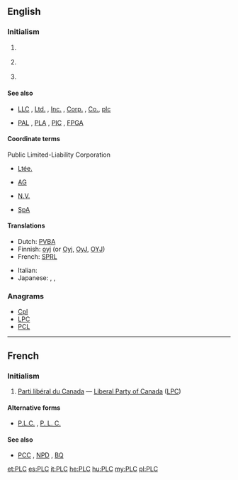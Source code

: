 ==English==
{{wikipedia}}
===Initialism===
{{en-initialism}}

# {{business}} {{initialism of|[[public]] [[limited]]-[[liability]] [[company]]/[[corporation]]}}
# {{communications}} {{initialism of|power line communication}}
# {{electronics}} {{initialism of|programmable logic controller}}

====See also====
* {{sense|business}} [[LLC]] , [[Ltd.]] , [[Inc.]] , [[Corp.]] , [[Co.]], [[plc]]
* {{sense|electronics}} [[PAL]] , [[PLA]] , [[PIC]] , [[FPGA]]

====Coordinate terms====
; Public Limited-Liability Corporation
* {{sense|Canada}} [[Ltée.]] {{qualifier|French}}
* {{sense|Germany}} [[AG]] {{qualifier|German}}
* {{sense|Netherlands}} [[N.V.]] {{qualifier|Dutch}}
* {{sense|Italy}} [[SpA]] {{qualifier|Italian}}

====Translations====
{{trans-top|Abbreviation for Public Limited Liability Corporation}}
* Dutch: [[PVBA]]
* Finnish: [[oyj]] (or [[Oyj]], [[OyJ]], [[OYJ]])
* French: [[SPRL]]
{{trans-mid}}
* Italian: {{t-|it|SpA}}
* Japanese: {{t-|ja|K.K.}}, {{t+|ja|株式会社|tr=kabushikigaisha}}, {{qualifier|literally}}{{t-|ja|上場株式会社|tr=jōjōkabushikigaisha}}
{{trans-bottom}}

{{trans-top|Abbreviation for a programmable logic controller}}
{{trans-mid}}
{{trans-bottom}}

===Anagrams===
* [[Cpl#English|Cpl]]
* [[LPC#English|LPC]]
* [[PCL#English|PCL]]

----

==French==

===Initialism===
{{head|fr|initialism|tr=[[parti|Parti]] [[libéral]] [[du]] [[Canada]]}}

# {{context|initialism|lang=fr}} {{Canada|politics|lang=fr}} [[Parti libéral du Canada]] &mdash; [[Liberal Party of Canada]] ([[LPC]])

====Alternative forms====
* [[P.L.C.]] , [[P. L. C.]]

====See also====
* [[PCC]] , [[NPD]] , [[BQ]]

[[et:PLC]]
[[es:PLC]]
[[it:PLC]]
[[he:PLC]]
[[hu:PLC]]
[[my:PLC]]
[[pl:PLC]]